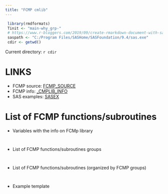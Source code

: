 ```yaml
---
title: "FCMP cmlib"
---
```


```r
 library(rmdformats)
 Tinit <- "main-why_grp-"
 # https://www.r-bloggers.com/2019/09/create-rmarkdown-document-with-sas-code-and-output-sas-engine/
 saspath <- "C:/Program Files/SASHome/SASFoundation/9.4/sas.exe"
 cdir <- getwd()
```

Current directory: `r cdir`

# LINKS 

* FCMP source: [FCMP_SOURCE](./fcmp_source/)
* FCMP info:   [_CMPLIB_INFO](./_cmplib_info/)
* SAS examples: [SASEX](./sasex/) 

# List of FCMP functions/subroutines

* Variables with the info on FCMp library

```r
```

```sas
```

* List of FCMP functions/subroutines groups


```r
```

```sas
```


* List of FCMP functions/subroutines (organized by FCMP groups)


```r
```

```sas
```

* Example template

```r
```

```sas
```

